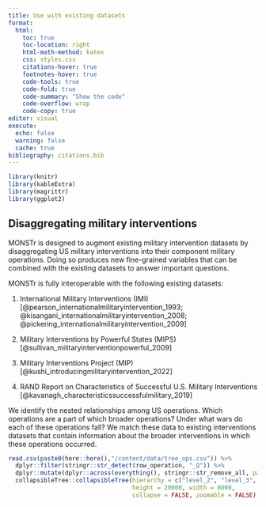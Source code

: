 ```yaml
---
title: Use with existing datasets
format:
  html:
    toc: true
    toc-location: right
    html-math-method: katex
    css: styles.css
    citations-hover: true
    footnotes-hover: true
    code-tools: true
    code-fold: true
    code-summary: "Show the code"
    code-overflow: wrap
    code-copy: true
editor: visual
execute:
  echo: false
  warning: false
  cache: true
bibliography: citations.bib
---
```


```r
library(knitr)
library(kableExtra)
library(magrittr)
library(ggplot2)
```

## Disaggregating military interventions

MONSTr is designed to augment existing military intervention datasets by disaggregating US military interventions into their component military operations. Doing so produces new fine-grained variables that can be combined with the existing datasets to answer important questions.

MONSTr is fully interoperable with the following existing datasets:

1.  International Military Interventions (IMI) [@pearson_internationalmilitaryintervention_1993; @kisangani_internationalmilitaryintervention_2008; @pickering_internationalmilitaryintervention_2009]

2.  Military Interventions by Powerful States (MIPS) [@sullivan_militaryinterventionpowerful_2009]

3.  Military Interventions Project (MIP) [@kushi_introducingmilitaryintervention_2022]

4.  RAND Report on Characteristics of Successful U.S. Military Interventions [@kavanagh_characteristicssuccessfulmilitary_2019]

We identify the nested relationships among US operations. Which operations are a part of which broader operations? Under what wars do each of these operations fall? We match these data to existing interventions datasets that contain information about the broader interventions in which these operations occurred.

```r
read.csv(paste0(here::here(),"/content/data/tree_ops.csv")) %>%
  dplyr::filter(stringr::str_detect(row_operation, "_Q")) %>%
  dplyr::mutate(dplyr::across(everything(), stringr::str_remove_all, pattern = '_.*')) %>%
  collapsibleTree::collapsibleTree(hierarchy = c("level_2", "level_3", "level_4", "level_5", "level_6", "level_7", "level_8", "level_9"), 
                                   height = 20000, width = 8000, 
                                   collapse = FALSE, zoomable = FALSE)
```
